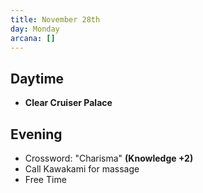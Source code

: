 ```yaml
---
title: November 28th
day: Monday
arcana: []
---
```


## Daytime
- **Clear Cruiser Palace**

## Evening
- Crossword: "Charisma" **(Knowledge +2)**
- Call Kawakami for massage
- Free Time
